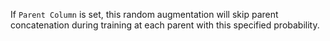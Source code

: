 If `Parent Column` is set, this random augmentation will skip parent concatenation during training at each parent with this specified probability.
